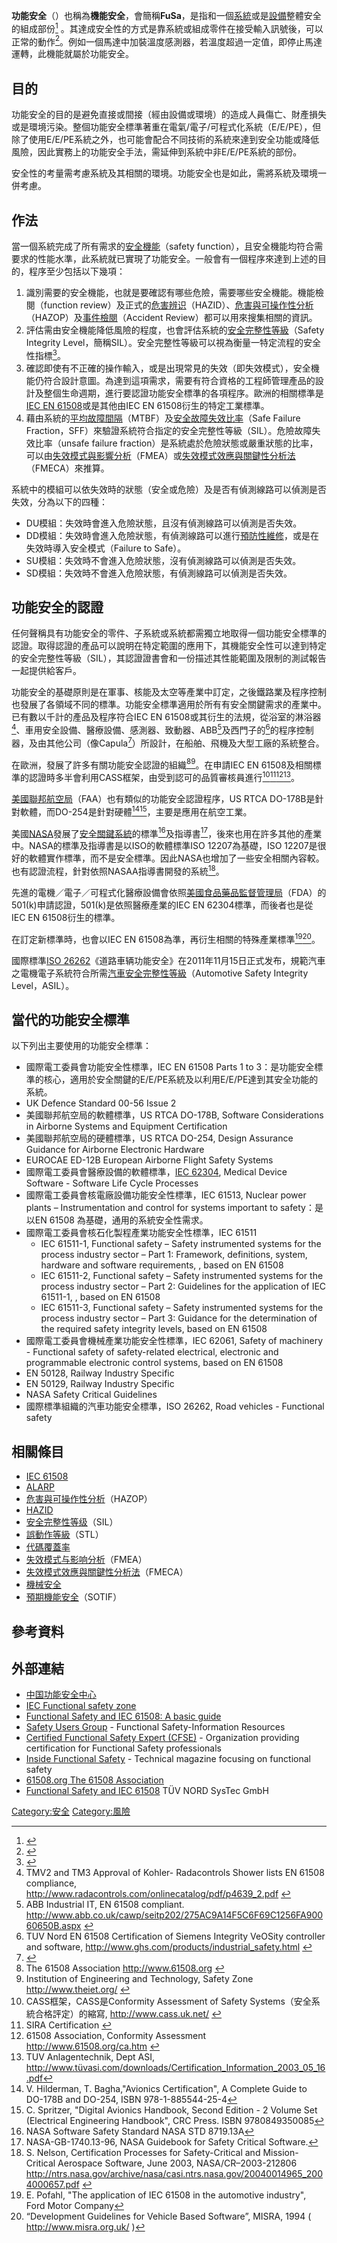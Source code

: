 '''功能安全'''（'''{{lang|en|Functional Safety}}'''）也稱為'''機能安全'''，會簡稱'''FuSa'''，是指和一個[[系統|系統]]或是[[設備|設備]]整體安全的組成部份<ref>{{Cite book zh 
| author = 劉建侯
| title = 功能安全技術基礎
| location = 北京
| publisher = 機械工業出版社
| pages = p8
| id = ISBN 978-7-111-24042-6
| date = 2008}}</ref>
。其達成安全性的方式是靠系統或組成零件在接受輸入訊號後，可以正常的動作<ref>{{cite web
 |language     = zh
 |title        = E/E/PE安全功能產品標準－IEC 61508
 |publisher    = 電子工程專輯
 |author       = 陳駿為
 |date         = 2008-01-01
 |accessdate   = 2010-12-31
 |url          = http://www.eettaiwan.com/ART_8800495728_480402_TA_b67962c4.HTM
 |archive-url  = https://web.archive.org/web/20080517005812/http://www.eettaiwan.com/ART_8800495728_480402_TA_b67962c4.HTM
 |archive-date = 2008-05-17
 |dead-url     = yes
}}</ref>。例如一個馬達中加裝溫度感測器，若溫度超過一定值，即停止馬達運轉，此機能就屬於功能安全。

==目的==
功能安全的目的是避免直接或間接（經由設備或環境）的造成人員傷亡、財產損失或是環境污染。整個功能安全標準著重在電氣/電子/可程式化系統（E/E/PE），但除了使用E/E/PE系統之外，也可能會配合不同技術的系統來達到安全功能或降低風險，因此實務上的功能安全手法，需延伸到系統中非E/E/PE系統的部份。

安全性的考量需考慮系統及其相關的環境。功能安全也是如此，需將系統及環境一併考慮。

==作法==
當一個系統完成了所有需求的[[安全機能|安全機能]]（safety function），且安全機能均符合需要求的性能水準，此系統就已實現了功能安全。一般會有一個程序來達到上述的目的，程序至少包括以下幾項：

#識別需要的安全機能，也就是要確認有哪些危險，需要哪些安全機能。機能檢閱（function review）及正式的[[危害辨识|危害辨识]]（HAZID）、[[危害與可操作性分析|危害與可操作性分析]]（HAZOP）及[[事件檢閱|事件檢閱]]（Accident Review）都可以用來搜集相關的資訊。
#評估需由安全機能降低風險的程度，也會評估系統的[[安全完整性等級|安全完整性等級]]（Safety Integrity Level，簡稱SIL）。安全完整性等級可以視為衡量一特定流程的安全性指標<ref>{{cite web
 |language   = zh
 |title      = 功能安全和安全完整性等级评估
 |publisher  = 上海工业自动化仪表研究院
 |work       = 第七屆工業儀表及自動化學會會議
 |author     = 邓意
 |accessdate = 2010-12-31
 |url        = http://www.sipai.com/hyfw/iiac2006/iiac2006015.pdf
}}{{Dead link|date=2018年8月 |bot=InternetArchiveBot |fix-attempted=yes }}</ref>。
#確認即使有不正確的操作輸入，或是出現常見的失效（即失效模式），安全機能仍符合設計意圖。為達到這項需求，需要有符合資格的工程師管理產品的設計及整個生命週期，進行要認證功能安全標準的各項程序。歐洲的相關標準是[[IEC_EN_61508|IEC EN 61508]]或是其他由IEC EN 61508衍生的特定工業標準。
#藉由系統的[[平均故障間隔|平均故障間隔]]（MTBF）及[[安全故障失效比率|安全故障失效比率]]（Safe Failure Fraction，SFF）來驗證系統符合指定的安全完整性等級（SIL）。危險故障失效比率（unsafe failure fraction）是系統處於危險狀態或嚴重狀態的比率，可以由[[失效模式與影響分析|失效模式與影響分析]]（FMEA）或[[失效模式效應與關鍵性分析法|失效模式效應與關鍵性分析法]]（FMECA）來推算。

系統中的模組可以依失效時的狀態（安全或危險）及是否有偵測線路可以偵測是否失效，分為以下的四種：
*DU模組：失效時會進入危險狀態，且沒有偵測線路可以偵測是否失效。
*DD模組：失效時會進入危險狀態，有偵測線路可以進行[[預防性維修|預防性維修]]，或是在失效時導入安全模式（Failure to Safe）。
*SU模組：失效時不會進入危險狀態，沒有偵測線路可以偵測是否失效。
*SD模組：失效時不會進入危險狀態，有偵測線路可以偵測是否失效。

== 功能安全的認證 ==
任何聲稱具有功能安全的零件、子系統或系統都需獨立地取得一個功能安全標準的認證。取得認證的產品可以說明在特定範圍的應用下，其機能安全性可以達到特定的安全完整性等級（SIL），其認證證書會和一份描述其性能範圍及限制的測試報告一起提供給客戶。

功能安全的基礎原則是在軍事、核能及太空等產業中訂定，之後鐵路業及程序控制也發展了各領域不同的標準。功能安全標準適用於所有有安全關鍵需求的產業中。已有數以千計的產品及程序符合IEC EN 61508或其衍生的法規，從浴室的淋浴器<ref>TMV2 and TM3 Approval of Kohler- Radacontrols Shower lists EN 61508 compliance, http://www.radacontrols.com/onlinecatalog/pdf/p4639_2.pdf {{Wayback|url=http://www.radacontrols.com/onlinecatalog/pdf/p4639_2.pdf |date=20110715142702 }}</ref>、車用安全設備、醫療設備、感測器、致動器、ABB<ref>ABB Industrial IT, EN 61508 compliant. http://www.abb.co.uk/cawp/seitp202/275AC9A14F5C6F69C1256FA90060650B.aspx {{Wayback|url=http://www.abb.co.uk/cawp/seitp202/275AC9A14F5C6F69C1256FA90060650B.aspx |date=20140104013555 }}</ref>及西門子的<ref>TUV Nord EN 61508 Certification of  Siemens Integrity VeOSity controller and software, http://www.ghs.com/products/industrial_safety.html {{Wayback|url=http://www.ghs.com/products/industrial_safety.html |date=20110101081844 }}</ref>的程序控制器，及由其他公司（像Capula<ref>{{cite web |url=http://www.capula.co.uk/pr-safetysystems.html |title=存档副本 |accessdate=2009-07-25 |deadurl=yes |archiveurl=https://web.archive.org/web/20090813221110/http://www.capula.co.uk/pr-safetysystems.html |archivedate=2009-08-13 }}</ref>）所設計，在船舶、飛機及大型工廠的系統整合。

在歐洲，發展了許多有關功能安全認證的組織<ref>The 61508 Association http://www.61508.org {{Wayback|url=http://www.61508.org/ |date=20200809003714 }}</ref><ref>Institution of Engineering and Technology, Safety Zone http://www.theiet.org/ {{Wayback|url=http://www.theiet.org/ |date=20110228234532 }}</ref>。在申請IEC EN 61508及相關標準的認證時多半會利用CASS框架，由受到認可的品質審核員進行<ref>CASS框架，CASS是Conformity Assessment of Safety Systems（安全系統合格評定）的縮寫, http://www.cass.uk.net/ {{Wayback|url=http://www.cass.uk.net/ |date=20110324205637 }}</ref><ref>SIRA Certification {{cite web |url=http://www.siracertification.com/safety.aspx |title=存档副本 |accessdate=2011-01-04 |deadurl=yes |archiveurl=https://web.archive.org/web/20110716075450/http://www.siracertification.com/safety.aspx |archivedate=2011-07-16 }}</ref><ref>61508 Association, Conformity Assessment http://www.61508.org/ca.htm {{Wayback|url=http://www.61508.org/ca.htm |date=20110724210446 }}</ref><ref>TUV Anlagentechnik, Dept ASI, http://www.tüvasi.com/downloads/Certification_Information_2003_05_16.pdf{{dead link|date=2017年11月 |bot=InternetArchiveBot |fix-attempted=yes }}</ref>。<!--It is possible to certify both products and processes that manage the lifecycle of the product, (in which case, the company certified would then issue a certificate of conformity to that certification in respect of its relevant products). -->

[[美國聯邦航空局|美國聯邦航空局]]（FAA）也有類似的功能安全認證程序，US RTCA DO-178B是針對軟體，而DO-254是針對硬體<ref>V. Hilderman, T. Bagha,"Avionics Certification", A Complete Guide to DO-178B and DO-254, ISBN 978-1-885544-25-4</ref><ref>C. Spritzer, "Digital Avionics Handbook, Second Edition - 2 Volume Set (Electrical Engineering Handbook", CRC Press. ISBN 9780849350085</ref>，主要是應用在航空工業。

美國[[NASA|NASA]]發展了[[安全關鍵系統|安全關鍵系統]]的標準<ref>NASA Software Safety Standard NASA STD 8719.13A </ref>及指導書<ref> NASA-GB-1740.13-96, NASA Guidebook for Safety Critical Software.</ref>，後來也用在許多其他的產業中。NASA的標準及指導書是以ISO的軟體標準ISO 12207為基礎，ISO 12207是很好的軟體實作標準，而不是安全標準。因此NASA也增加了一些安全相關內容較。也有認證流程，針對依照NASAA指導書開發的系統<ref>S. Nelson, Certification Processes for Safety-Critical and Mission-Critical Aerospace Software, June 2003, NASA/CR–2003-212806 http://ntrs.nasa.gov/archive/nasa/casi.ntrs.nasa.gov/20040014965_2004000657.pdf {{Wayback|url=http://ntrs.nasa.gov/archive/nasa/casi.ntrs.nasa.gov/20040014965_2004000657.pdf |date=20110606034830 }}</ref>。

先進的電機／電子／可程式化醫療設備會依照[[美國食品藥品監督管理局|美國食品藥品監督管理局]]（FDA）的 501(k)申請認證，501(k)是依照醫療產業的IEC EN 62304標準，而後者也是從IEC EN 61508衍生的標準。

{{link-en|汽车工业软件可靠性联会|Motor Industry Software Reliability Association}}在訂定新標準時，也會以IEC EN 61508為準，再衍生相關的特殊產業標準<ref>E. Pofahl, "The application of IEC 61508 in the automotive industry", Ford Motor Company <!--http://www.sipi61508.com/ciks/pofahle1.pdf--></ref><ref>“Development Guidelines for Vehicle Based Software”, MISRA, 1994
( http://www.misra.org.uk/ {{Wayback|url=http://www.misra.org.uk/ |date=20110727141027 }} )</ref>。

國際標準[[ISO_26262|ISO 26262]]《道路車辆功能安全》在2011年11月15日正式发布，規範汽車之電機電子系統符合所需[[汽車安全完整性等級|汽車安全完整性等級]]（Automotive Safety Integrity Level，ASIL）。

==當代的功能安全標準==
以下列出主要使用的功能安全標準：

*國際電工委員會功能安全性標準，IEC EN 61508 Parts 1 to 3：是功能安全標準的核心，適用於安全關鍵的E/E/PE系統及以利用E/E/PE達到其安全功能的系統。
*UK Defence Standard 00-56 Issue 2
*美國聯邦航空局的軟體標準，US RTCA DO-178B, Software Considerations in Airborne Systems and Equipment Certification 
*美國聯邦航空局的硬體標準，US RTCA DO-254, Design Assurance Guidance for Airborne Electronic Hardware 
*EUROCAE ED-12B European Airborne Flight Safety Systems
*國際電工委員會醫療設備的軟體標準，[[IEC_62304|IEC 62304]], Medical Device Software - Software Life Cycle Processes 
*國際電工委員會核電廠設備功能安全性標準，IEC 61513, Nuclear power plants – Instrumentation and control for systems important to safety：是以EN 61508 為基礎，通用的系統安全性需求。
*國際電工委員會核石化製程產業功能安全性標準，IEC 61511
** IEC 61511-1, Functional safety – Safety instrumented systems for the process industry sector – Part 1: Framework, definitions, system, hardware and software requirements, , based on EN 61508
** IEC 61511-2, Functional safety – Safety instrumented systems for the process industry sector – Part 2: Guidelines for the application of IEC 61511-1, , based on EN 61508
** IEC 61511-3, Functional safety – Safety instrumented systems for the process industry sector – Part 3: Guidance for the determination of the required safety integrity levels, based on EN 61508
*國際電工委員會機械產業功能安全性標準，IEC 62061, Safety of machinery - Functional safety of safety-related electrical, electronic and programmable electronic control systems, based on EN 61508 
*EN 50128, Railway Industry Specific
*EN 50129, Railway Industry Specific
*NASA Safety Critical Guidelines
*國際標準組織的汽車功能安全標準，ISO 26262, Road vehicles - Functional safety

==相關條目==
* [[IEC_61508|IEC 61508]]
* [[ALARP|ALARP]]
* [[危害與可操作性分析|危害與可操作性分析]]（HAZOP）
* [[HAZID|HAZID]]
* [[安全完整性等级|安全完整性等级]]（SIL）
* [[誤動作等級|誤動作等級]]（STL）
* [[代碼覆蓋率|代碼覆蓋率]]
* [[失效模式与影响分析|失效模式与影响分析]]（FMEA）
* [[失效模式效應與關鍵性分析法|失效模式效應與關鍵性分析法]]（FMECA）
* [[機械安全|機械安全]]
* [[預期機能安全|預期機能安全]]（SOTIF）

==參考資料==
{{reflist}}

==外部連結==
*[http://www.fs-china.org 中国功能安全中心]{{Wayback|url=http://www.fs-china.org/ |date=20200129143414 }}
*[https://web.archive.org/web/20191226063720/https://www.iec.ch/functionalsafety/ IEC Functional safety zone]
*[https://web.archive.org/web/20100705112303/http://www.iec.ch/zone/fsafety/pdf_safe/hld.pdf Functional Safety and IEC 61508: A basic guide]
* [https://web.archive.org/web/20190122113838/http://www.safetyusersgroup.com/ Safety Users Group] - Functional Safety-Information Resources
* [http://www.cfse.org Certified Functional Safety Expert (CFSE)]{{Wayback|url=http://www.cfse.org/ |date=20141022201926 }} - Organization providing certification for Functional Safety professionals
* [https://web.archive.org/web/20080531013608/http://www.insidefunctionalsafety.com/ Inside Functional Safety] - Technical magazine focusing on functional safety
*[http://www.61508.org 61508.org The 61508 Association]{{Wayback|url=http://www.61508.org/ |date=20200809003714 }}
*[http://www.tuev-nord.de/en/information-technology/Functional_safety_11797_More_electronic_components_mean_new_challenges_11798_ENG_PRODUCTIVE.htm Functional Safety and IEC 61508]{{Wayback|url=http://www.tuev-nord.de/en/information-technology/Functional_safety_11797_More_electronic_components_mean_new_challenges_11798_ENG_PRODUCTIVE.htm |date=20110719100217 }} TÜV NORD SysTec GmbH

[[Category:安全|Category:安全]]
[[Category:風險|Category:風險]]

<!--[[nl:Safety_Integrity_Level|nl:Safety Integrity Level]]-->
<!--[[sk:Safety_Integrity_Level|sk:Safety Integrity Level]]-->